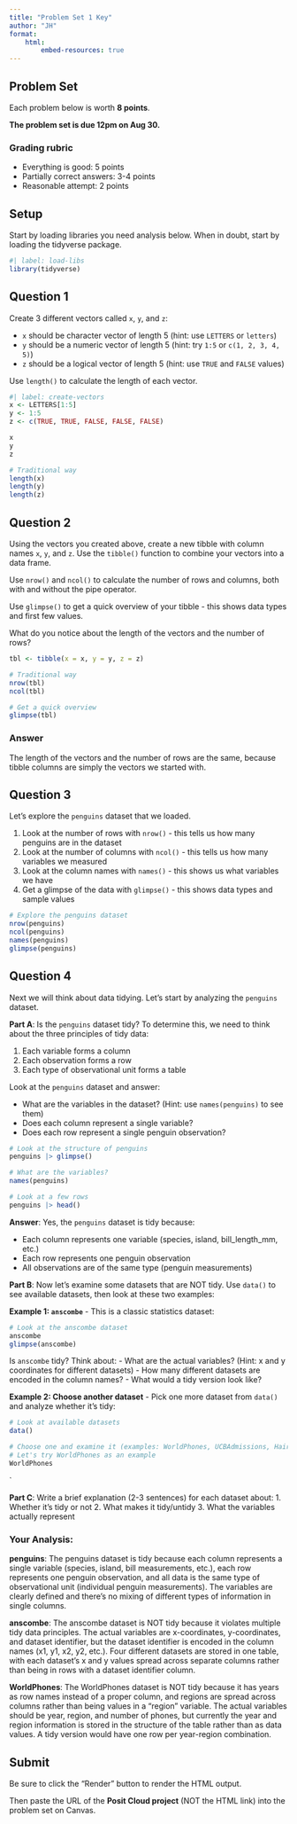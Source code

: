 ```yaml
---
title: "Problem Set 1 Key"
author: "JH"
format:
    html:
        embed-resources: true
---
```


## Problem Set

Each problem below is worth **8 points**.

**The problem set is due 12pm on Aug 30.**

### Grading rubric

- Everything is good: 5 points
- Partially correct answers: 3-4 points
- Reasonable attempt: 2 points

## Setup

Start by loading libraries you need analysis below. When in doubt, start by loading the tidyverse package.

```r
#| label: load-libs
library(tidyverse)
```

## Question 1

Create 3 different vectors called `x`, `y`, and `z`:

- `x` should be character vector of length 5 (hint: use `LETTERS` or `letters`)
- `y` should be a numeric vector of length 5 (hint: try `1:5` or `c(1, 2, 3, 4, 5)`)
- `z` should be a logical vector of length 5 (hint: use `TRUE` and `FALSE` values)

Use `length()` to calculate the length of each vector.

```r
#| label: create-vectors
x <- LETTERS[1:5]
y <- 1:5
z <- c(TRUE, TRUE, FALSE, FALSE, FALSE)

x
y
z

# Traditional way
length(x)
length(y)
length(z)
```

## Question 2

Using the vectors you created above, create a new tibble with column names
`x`, `y`, and `z`. Use the `tibble()` function to combine your vectors into a data frame.

Use `nrow()` and `ncol()` to calculate the number of rows and columns, both with and without the pipe operator.

Use `glimpse()` to get a quick overview of your tibble - this shows data types and first few values.

What do you notice about the length of the vectors and the number of rows?

```r
tbl <- tibble(x = x, y = y, z = z)

# Traditional way
nrow(tbl)
ncol(tbl)

# Get a quick overview
glimpse(tbl)
```

### Answer

The length of the vectors and the number of rows are the same, because
tibble columns are simply the vectors we started with.

## Question 3

Let's explore the `penguins` dataset that we loaded.

1. Look at the number of rows with `nrow()` - this tells us how many penguins are in the dataset
2. Look at the number of columns with `ncol()` - this tells us how many variables we measured
3. Look at the column names with `names()` - this shows us what variables we have
4. Get a glimpse of the data with `glimpse()` - this shows data types and sample values

```r
# Explore the penguins dataset
nrow(penguins)
ncol(penguins)
names(penguins)
glimpse(penguins)
```

## Question 4

Next we will think about data tidying. Let's start by analyzing the `penguins` dataset.

**Part A**: Is the `penguins` dataset tidy? To determine this, we need to think about the three principles of tidy data:

1. Each variable forms a column
2. Each observation forms a row
3. Each type of observational unit forms a table

Look at the `penguins` dataset and answer:

- What are the variables in the dataset? (Hint: use `names(penguins)` to see them)
- Does each column represent a single variable?
- Does each row represent a single penguin observation?

```r
# Look at the structure of penguins
penguins |> glimpse()

# What are the variables?
names(penguins)

# Look at a few rows
penguins |> head()
```

**Answer**: Yes, the `penguins` dataset is tidy because:

- Each column represents one variable (species, island, bill_length_mm, etc.)
- Each row represents one penguin observation
- All observations are of the same type (penguin measurements)

**Part B**: Now let's examine some datasets that are NOT tidy. Use `data()` to see available datasets, then look at these two examples:

**Example 1: `anscombe`** - This is a classic statistics dataset:

```r
# Look at the anscombe dataset
anscombe
glimpse(anscombe)
```

Is `anscombe` tidy? Think about:
- What are the actual variables? (Hint: x and y coordinates for different datasets)
- How many different datasets are encoded in the column names?
- What would a tidy version look like?

**Example 2: Choose another dataset** - Pick one more dataset from `data()` and analyze whether it's tidy:

```r
# Look at available datasets
data()

# Choose one and examine it (examples: WorldPhones, UCBAdmissions, HairEyeColor)
# Let's try WorldPhones as an example
WorldPhones
```
`

**Part C**: Write a brief explanation (2-3 sentences) for each dataset about:
1. Whether it's tidy or not
2. What makes it tidy/untidy
3. What the variables actually represent

### Your Analysis:

**penguins**: The penguins dataset is tidy because each column represents a single variable (species, island, bill measurements, etc.), each row represents one penguin observation, and all data is the same type of observational unit (individual penguin measurements). The variables are clearly defined and there's no mixing of different types of information in single columns.

**anscombe**: The anscombe dataset is NOT tidy because it violates multiple tidy data principles. The actual variables are x-coordinates, y-coordinates, and dataset identifier, but the dataset identifier is encoded in the column names (x1, y1, x2, y2, etc.). Four different datasets are stored in one table, with each dataset's x and y values spread across separate columns rather than being in rows with a dataset identifier column.

**WorldPhones**: The WorldPhones dataset is NOT tidy because it has years as row names instead of a proper column, and regions are spread across columns rather than being values in a "region" variable. The actual variables should be year, region, and number of phones, but currently the year and region information is stored in the structure of the table rather than as data values. A tidy version would have one row per year-region combination.

## Submit

Be sure to click the "Render" button to render the HTML output.

Then paste the URL of the **Posit Cloud project** (NOT the HTML link) into the problem set on Canvas.
